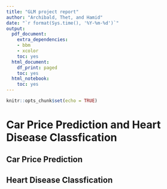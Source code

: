 ```yaml
---
title: "GLM project report"
author: "Archibald, Thet, and Hamid"
date: "`r format(Sys.time(), '%Y-%m-%d')`"
output:
  pdf_document:
    extra_dependencies:
    - bbm
    - xcolor
    toc: yes
  html_document:
    df_print: paged
    toc: yes
  html_notebook:
    toc: yes
---
```


```r
knitr::opts_chunk$set(echo = TRUE)
```

# Car Price Prediction and Heart Disease Classfication

## Car Price Prediction


## Heart Disease Classfication
